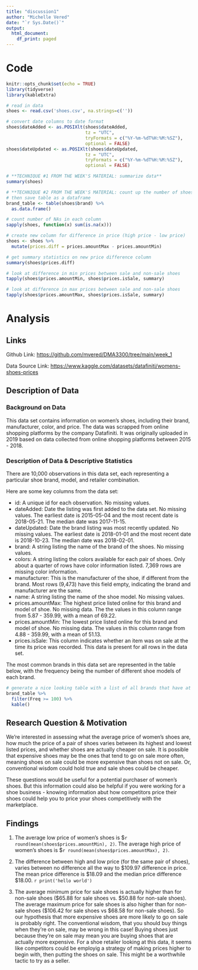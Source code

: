 ```yaml
---
title: "discussion1"
author: "Michelle Vered"
date: "`r Sys.Date()`"
output:
  html_document:
    df_print: paged
---
```


# Code

```r
knitr::opts_chunk$set(echo = TRUE)
library(tidyverse)
library(kableExtra)
```

```r
# read in data
shoes <- read.csv('shoes.csv', na.strings=c(''))

# convert date columns to date format
shoes$dateAdded <- as.POSIXlt(shoes$dateAdded, 
                              tz = "UTC", 
                              tryFormats = c("%Y-%m-%dT%H:%M:%SZ"), 
                              optional = FALSE)
shoes$dateUpdated <- as.POSIXlt(shoes$dateUpdated, 
                              tz = "UTC", 
                              tryFormats = c("%Y-%m-%dT%H:%M:%SZ"), 
                              optional = FALSE)

# **TECHNIQUE #1 FROM THE WEEK'S MATERIAL: summarize data**
summary(shoes)

# **TECHNIQUE #2 FROM THE WEEK'S MATERIAL: count up the number of shoes per brand**
# then save table as a dataframe
brand_table <- table(shoes$brand) %>%
  as.data.frame()

# count number of NAs in each column
sapply(shoes, function(x) sum(is.na(x)))
```

```r
# create new column for difference in price (high price - low price)
shoes <- shoes %>%
  mutate(prices.diff = prices.amountMax - prices.amountMin)

# get summary statistics on new price difference column
summary(shoes$prices.diff)
```

```r
# look at difference in min prices between sale and non-sale shoes
tapply(shoes$prices.amountMin, shoes$prices.isSale, summary)
```

```r
# look at difference in max prices between sale and non-sale shoes
tapply(shoes$prices.amountMax, shoes$prices.isSale, summary)
```

# Analysis

## Links

Github Link: <https://github.com/mvered/DMA3300/tree/main/week_1>

Data Source Link: <https://www.kaggle.com/datasets/datafiniti/womens-shoes-prices>

## Description of Data

### Background on Data

This data set contains information on women's shoes, including their brand, manufacturer, color, and price. The data was scrapped from online shopping platforms by the company Datafiniti. It was originally uploaded in 2019 based on data collected from online shopping platforms between 2015 - 2018.

### Description of Data & Descriptive Statistics

There are 10,000 observations in this data set, each representing a particular shoe brand, model, and retailer combination.

Here are some key columns from the data set:

<ul>

<li>id: A unique id for each observation. No missing values.</li>

<li>dateAdded: Date the listing was first added to the data set. No missing values. The earliest date is 2015-05-04 and the most recent date is 2018-05-21. The median date was 2017-11-15.</li>

<li>dateUpdated: Date the brand listing was most recently updated. No missing values. The earliest date is 2018-01-01 and the most recent date is 2018-10-23. The median date was 2018-02-01.</li>

<li>brand: A string listing the name of the brand of the shoes. No missing values.</li>

<li>colors: A string listing the colors available for each pair of shoes. Only about a quarter of rows have color information listed. 7,369 rows are missing color information.</li>

<li>manufacturer: This is the manufacturer of the shoe, if different from the brand. Most rows (9,473) have this field empty, indicating the brand and manufacturer are the same.</li>

<li>name: A string listing the name of the shoe model. No missing values.</li>

<li>prices.amountMax: The highest price listed online for this brand and model of shoe. No missing data. The the values in this column range from 5.87 - 359.99, with a mean of 69.22.</li>

<li>prices.amountMin: The lowest price listed online for this brand and model of shoe. No missing data. The values in this column range from 4.88 - 359.99, with a mean of 51.13.</li>

<li>prices.isSale: This column indicates whether an item was on sale at the time its price was recorded. This data is present for all rows in the data set.</li>

</ul>

The most common brands in this data set are represented in the table below, with the frequency being the number of different shoe models of each brand.

```r

# generate a nice looking table with a list of all brands that have at least 100 pairs of shoes in the data set
brand_table %>%
  filter(Freq >= 100) %>%
  kable()

```

## Research Question & Motivation

We're interested in assessing what the average price of women's shoes are, how much the price of a pair of shoes varies between its highest and lowest listed prices, and whether shoes are actually cheaper on sale. It is possible that expensive shoes may be the ones that tend to go on sale more often, meaning shoes on sale could be more expensive than shoes not on sale. Or, conventional wisdom could hold true and sale shoes could be cheaper.

These questions would be useful for a potential purchaser of women's shoes. But this information could also be helpful if you were working for a shoe business - knowing information abut how competitors price their shoes could help you to price your shoes competitively with the marketplace.

## Findings

1.  The average low price of women's shoes is \$`r round(mean(shoes$prices.amountMin), 2)`. The average high price of women's shoes is \$`r round(mean(shoes$prices.amountMax), 2)`.

2.  The difference between high and low price (for the same pair of shoes), varies between no difference all the way to \$109.97 difference in price. The mean price difference is \$18.09 and the median price difference \$18.00. `r print('hello world')`

3.  The average minimum price for sale shoes is actually higher than for non-sale shoes (\$65.88 for sale shoes vs. \$50.88 for non-sale shoes). The average maximum price for sale shoes is also higher than for non-sale shoes (\$106.42 for sale shoes vs \$68.58 for non-sale shoes). So our hypothesis that more expensive shoes are more likely to go on sale is probably right. The conventional wisdom, that you should buy things when they're on sale, may be wrong in this case! Buying shoes just because they're on sale may mean you are buying shoes that are actually more expensive. For a shoe retailer looking at this data, it seems like competitors could be employig a strategy of making prices higher to begin with, then putting the shoes on sale. This might be a worthwhile tactic to try as a seller.
